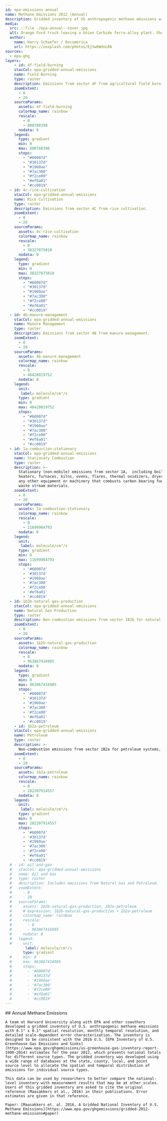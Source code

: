 ```yaml
---
id: epa-emissions-annual
name: Methane Emissions 2012 (Annual)
description: Gridded inventory of US anthropogenic methane emissions with 0.1° × 0.1° spatial resolution,
media:
  src: ::file ./epa-annual--cover.jpg
  alt: Orange Ford truck leaving a Union Carbide ferro-alloy plant. Shot on May 1975
  author:
    name: Harry Schaefer / Documerica
    url: https://unsplash.com/photos/EjSw6WdnLRA
sources:
  - epa-ghg
layers:
    - id: 4f-field-burning
    stacCol: epa-gridded-annual-emissions
    name: Field Burning
    type: raster
    description: Emissions from sector 4F from agricultural field burning.
    zoomExtent:
      - 0
      - 20
    sourceParams:
      assets: 4f-field-burning
      colormap_name: rainbow
      rescale:
        - 0
        - 800788398
      nodata: 0
    legend:
      type: gradient
      min: 0
      max: 800788398
      stops:
        - "#60007d"
        - "#30137d"
        - "#1960ae"
        - "#7ac300"
        - "#f2ce00"
        - "#ef6a01"
        - "#cc0019"
  - id: 4c-rice-cultivation
    stacCol: epa-gridded-annual-emissions
    name: Rice Cultivation
    type: raster
    description: Emissions from sector 4C from rice cultivation.
    zoomExtent:
      - 0
      - 20
    sourceParams:
      assets: 4c-rice-cultivation
      colormap_name: rainbow
      rescale:
        - 0
        - 38327875010
      nodata: 0
    legend:
      type: gradient
      min: 0
      max: 38327875010
      stops:
        - "#60007d"
        - "#30137d"
        - "#1960ae"
        - "#7ac300"
        - "#f2ce00"
        - "#ef6a01"
        - "#cc0019"
  - id: 4b-manure-management
    stacCol: epa-gridded-annual-emissions
    name: Manure Management
    type: raster
    description: Emissions from sector 4B from manure management.
    zoomExtent:
      - 0
      - 20
    sourceParams:
      assets: 4b-manure-management
      colormap_name: rainbow
      rescale:
        - 0
        - 46428019752
      nodata: 0
    legend:
      unit: 
       label: molecule/cm²/s
      type: gradient
      min: 0
      max: 46428019752
      stops:
        - "#60007d"
        - "#30137d"
        - "#1960ae"
        - "#7ac300"
        - "#f2ce00"
        - "#ef6a01"
        - "#cc0019"
  - id: 1a-combustion-stationary
    stacCol: epa-gridded-annual-emissions
    name: Stationary Combustion
    type: raster
    description: >-
      Stationary (non-mobile) emissions from sector 1A,  including boilers,
      heaters, furnaces, kilns, ovens, flares, thermal oxidizers, dryers, and
      any other equipment or machinery that combusts carbon bearing fuels or
      waste stream materials.
    zoomExtent:
      - 0
      - 20
    sourceParams:
      assets: 1a-combustion-stationary
      colormap_name: rainbow
      rescale:
        - 0
        - 11699984793
      nodata: 0
    legend:
      unit: 
       label: molecule/cm²/s
      type: gradient
      min: 0
      max: 11699984793
      stops:
        - '#60007d'
        - '#30137d'
        - '#1960ae'
        - '#7ac300'
        - '#f2ce00'
        - '#ef6a01'
        - '#cc0019'
  - id: 1b2b-natural-gas-production
    stacCol: epa-gridded-annual-emissions
    name: Natural Gas Production
    type: raster
    description: Non-combustion emissions from sector 1B2b for natural gas production.
    zoomExtent:
      - 0
      - 20
    sourceParams:
      assets: 1b2b-natural-gas-production
      colormap_name: rainbow
      rescale:
        - 0
        - 963867416985
      nodata: 0
    legend:
      type: gradient
      min: 0
      max: 963867416985
      stops:
        - '#60007d'
        - '#30137d'
        - '#1960ae'
        - '#7ac300'
        - '#f2ce00'
        - '#ef6a01'
        - '#cc0019'
    - id: 1b2a-petroleum
    stacCol: epa-gridded-annual-emissions
    name: Petroleum
    type: raster
    description: >-
      Non-combustion emissions from sector 1B2a for petroleum systems, including production, transportation, and refining.
    zoomExtent:
      - 0
      - 20
    sourceParams:
      assets: 1b2a-petroleum
      colormap_name: rainbow
      rescale:
        - 0
        - 282207914557
      nodata: 0
    legend:
      unit: 
       label: molecule/cm²/s
      type: gradient
      min: 0
      max: 282207914557
      stops:
        - '#60007d'
        - '#30137d'
        - '#1960ae'
        - '#7ac300'
        - '#f2ce00'
        - '#ef6a01'
        - '#cc0019'
  # - id: oil-and-gas
  #   stacCol: epa-gridded-annual-emissions
  #   name: Oil and Gas
  #   type: raster
  #   description: Includes emissions from Natural Gas and Petroleum.
  #   zoomExtent:
  #     - 0
  #     - 20
  #   sourceParams:
  #     assets: 1b2b-natural-gas-production, 1b2a-petroleum
  #     # expression: 1b2b-natural-gas-production + 1b2a-petroleum
  #     colormap_name: rainbow
  #     rescale:
  #       - 0
  #       - 963867416985
  #     nodata: 0
  #   legend:
  #     unit: 
         label: molecule/cm²/s
        type: gradient
  #     min: 0
  #     max: 963867416985
  #     stops:
  #       - '#60007d'
  #       - '#30137d'
  #       - '#1960ae'
  #       - '#7ac300'
  #       - '#f2ce00'
  #       - '#ef6a01'
  #       - '#cc0019'
---
```


<Block>
  <Prose>
    ## Annual Methane Emissions

    A team at Harvard University along with EPA and other coauthors developed a gridded inventory of U.S. anthropogenic methane emissions with 0.1° x 0.1° spatial resolution, monthly temporal resolution, and detailed scale-dependent error characterization. The inventory is designed to be consistent with the 2016 U.S. [EPA Inventory of U.S. Greenhouse Gas Emissions and Sinks](https://www.epa.gov/ghgemissions/us-greenhouse-gas-inventory-report-1990-2014) estimates for the year 2012, which presents national totals for different source types. The gridded inventory was developed using a wide range of databases at the state, county, local, and point source level to allocate the spatial and temporal distribution of emissions for individual source types.

    This data can be used by researchers to better compare the national-level inventory with measurement results that may be at other scales. Users of this gridded inventory are asked to cite the original reference (Maasakkers et al., 2016) in their publications. Error estimates are given in that reference.

    Paper: [Maasakkers et. al. 2016, A Gridded National Inventory of U.S. Methane Emissions](https://www.epa.gov/ghgemissions/gridded-2012-methane-emissions#paper)

  </Prose>
</Block>

